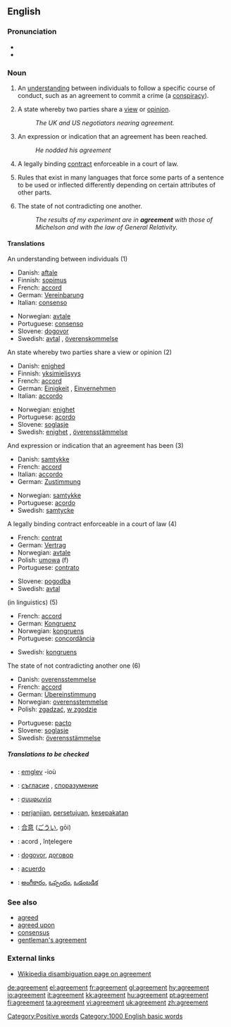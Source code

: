 ==English==

{{rank|sleep|ex|mere|689|agreement|ship|third|evil}}

===Pronunciation===
* {{IPA|/əgɹiːmnt/}}
* {{audio|en-us-agreement.ogg|Audio (US)}}

===Noun===
{{en-noun|s|-}}

# {{cattag|countable}} An [[understanding]] between individuals to follow a specific course of conduct, such as an agreement to commit a crime (a [[conspiracy]]).
# {{cattag|uncountable}} A state whereby two parties share a [[view]] or [[opinion]].
#: ''The UK and US negotiators nearing agreement.''
# {{cattag|countable}} An expression or indication that an agreement has been reached.
#: ''He nodded his agreement''
# {{cattag|law|countable}} A legally binding [[contract]] enforceable in a court of law.
# {{cattag|linguistics|uncountable}} Rules that exist in many languages that force some parts of a sentence to be used or inflected differently depending on certain attributes of other parts.
# {{cattag|uncountable}} The state of not contradicting one another.
#: ''The results of my experiment are in '''agreement''' with those of Michelson and with the law of General Relativity.''

====Translations====
;An understanding between individuals (1)
{{top}}
*Danish: [[aftale]] {{c}}
*Finnish: [[sopimus]]
*French: [[accord]] {{m}}
*German: [[Vereinbarung]] {{f}}
*Italian: [[consenso]] {{m}}
{{mid}}
*Norwegian: [[avtale]] {{m}}
*Portuguese: [[consenso]] {{m}}
*Slovene: [[dogovor]] {{m}}
*Swedish: [[avtal]] {{n}}, [[överenskommelse]] {{c}}
{{bottom}}

;An state whereby two parties share a view or opinion (2)
{{top}}
*Danish: [[enighed]] {{c}}
*Finnish: [[yksimielisyys]]
*French: [[accord]] {{m}}
*German: [[Einigkeit]] {{f}}, [[Einvernehmen]] {{n}}
*Italian: [[accordo]] {{m}}
{{mid}}
*Norwegian: [[enighet]] {{m}}
*Portuguese: [[acordo]]
*Slovene: [[soglasje]] {{n}}
*Swedish: [[enighet]] {{c}}, [[överensstämmelse]] {{c}}
{{bottom}}

;And expression or indication that an agreement has been (3)
{{top}}
*Danish: [[samtykke]] {{n}}
*French: [[accord]] {{m}}
*Italian: [[accordo]] {{m}}
*German: [[Zustimmung]] {{f}}
{{mid}}
*Norwegian: [[samtykke]] {{n}}
*Portuguese: [[acordo]] {{m}}
*Swedish: [[samtycke]] {{n}}
{{bottom}}

;A legally binding contract enforceable in a court of law (4)
{{top}}
*French: [[contrat]] {{m}}
*German: [[Vertrag]] {{m}}
*Norwegian: [[avtale]] {{m}}
*Polish: [[umowa]] (f)
*Portuguese: [[contrato]] {{m}}
{{mid}}
*Slovene: [[pogodba]] {{f}}
*Swedish: [[avtal]] {{n}}
{{bottom}}

;(in linguistics) (5)
{{top}}
*French: [[accord]] {{m}}
*German: [[Kongruenz]] {{f}}
*Norwegian: [[kongruens]] {{m}}
*Portuguese: [[concordância]] {{f}}
{{mid}}
*Swedish: [[kongruens]] {{c}}
{{bottom}}

;The state of not contradicting another one (6)
{{top}}
*Danish: [[overensstemmelse]] {{c}}
*French: [[accord]] {{m}}
*German: [[Übereinstimmung]] {{f}}
*Norwegian: [[overensstemmelse]] {{m}}
*Polish: [[zgadzać]], [[w zgodzie]]
{{mid}}
*Portuguese: [[pacto]] {{m}}
*Slovene: [[soglasje]] {{n}}
*Swedish: [[överensstämmelse]] {{c}}
{{bottom}}

=====Translations to be checked=====
{{checktrans}}
{{top}}
*{{ttbc|Breton}}: [[emglev]] {{m}} -ioù
*{{ttbc|Bulgarian}}: [[съгласие]] {{n}}, [[споразумение]] {{n}}
*{{ttbc|Greek}}: [[συμφωνία]]
*{{ttbc|Indonesian}}: [[janji|perjanjian]], [[setuju|persetujuan]], [[sepakat|kesepakatan]]
*{{ttbc|Japanese}}: [[合意]] ([[ごうい]], gōi)
{{mid}}
*{{ttbc|Romanian}}: acord {{n}}, înţelegere {{f}}
*{{ttbc|Serbian}}: [[dogovor]], [[договор]]
*{{ttbc|Spanish}}: [[acuerdo]]
*{{ttbc|Telugu}}: [[అంగీకారం]], [[ఒప్పందం]], [[ఒడంబడిక]]
{{bottom}}

===See also===
*[[agreed]]
*[[agreed upon]]
*[[consensus]]
*[[gentleman's agreement]]

===External links===
*[[w:agreement|Wikipedia disambiguation page on agreement]]

[[Category:Positive words]]
[[Category:1000 English basic words]]

[[de:agreement]]
[[el:agreement]]
[[fr:agreement]]
[[gl:agreement]]
[[hy:agreement]]
[[io:agreement]]
[[it:agreement]]
[[kk:agreement]]
[[hu:agreement]]
[[pt:agreement]]
[[fi:agreement]]
[[ta:agreement]]
[[vi:agreement]]
[[uk:agreement]]
[[zh:agreement]]